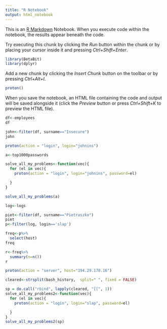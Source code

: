 ---
title: "R Notebook"
output: html_notebook
---

This is an [R Markdown](http://rmarkdown.rstudio.com) Notebook. When you execute code within the notebook, the results appear beneath the code. 

Try executing this chunk by clicking the *Run* button within the chunk or by placing your cursor inside it and pressing *Ctrl+Shift+Enter*. 

```{r}
library(BetaBit)
library(dplyr)
```

Add a new chunk by clicking the *Insert Chunk* button on the toolbar or by pressing *Ctrl+Alt+I*.
```{r}
proton()
```

When you save the notebook, an HTML file containing the code and output will be saved alongside it (click the *Preview* button or press *Ctrl+Shift+K* to preview the HTML file).
```{r}
df<-employees
df
```
```{r}
john<-filter(df, surname=="Insecure")
john

```

```{r}
proton(action = "login", login="johnins")
```

```{r}
a<-top1000passwords

solve_all_my_problems<-function(vec){
  for (el in vec){
    proton(action = "login", login="johnins", password=el)

  }
}

solve_all_my_problems(a)
```

```{r}
log<-logs

piet<-filter(df, surname=="Pietraszko")
piet
p<-filter(log, login=='slap')

freq<-p%>%
  select(host)
freq

r<-freq%>%
  summary(n=n())
r
```
```{r}
proton(action = "server", host="194.29.178.16")
```

```{r}

cleared<-strsplit(bash_history,  split=" ", fixed = FALSE)

sp = do.call("rbind", lapply(cleared, "[[", 1))
solve_all_my_problems2<-function(vec){
  for (el in vec){
    proton(action = "login", login="slap", password=el)

  }
}
solve_all_my_problems2(sp)
```

